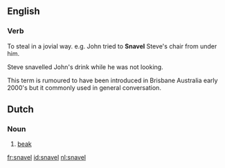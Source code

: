 ==English==
{{wikipedia|lang=EN}}

===Verb===
{{infl|nl|verb|g=m}}

To steal in a jovial way. e.g. John tried to '''Snavel''' Steve's chair from under him.

Steve snavelled John's drink while he was not looking.

This term is rumoured to have been introduced in Brisbane Australia early 2000's but it commonly used in general conversation.


==Dutch==
{{wikipedia|lang=nl}}

===Noun===
{{infl|nl|noun|g=m|plural|snavels}}
# [[beak]]

[[fr:snavel]]
[[id:snavel]]
[[nl:snavel]]